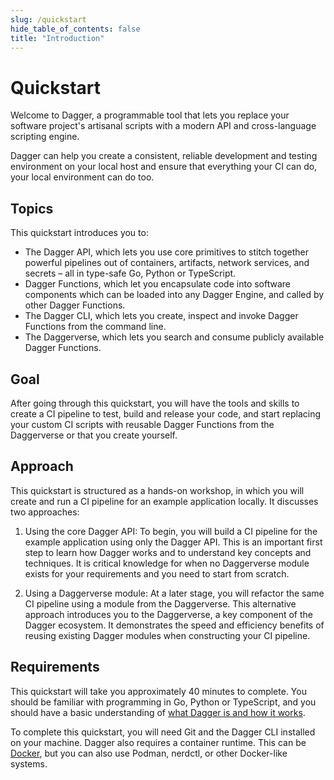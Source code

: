```yaml
---
slug: /quickstart
hide_table_of_contents: false
title: "Introduction"
---
```


# Quickstart

Welcome to Dagger, a programmable tool that lets you replace your software project's artisanal scripts with a modern API and cross-language scripting engine.

Dagger can help you create a consistent, reliable development and testing environment on your local host and ensure that everything your CI can do, your local environment can do too.

## Topics

This quickstart introduces you to:

- The Dagger API, which lets you use core primitives to stitch together powerful pipelines out of containers, artifacts, network services, and secrets – all in type-safe Go, Python or TypeScript.
- Dagger Functions, which let you encapsulate code into software components which can be loaded into any Dagger Engine, and called by other Dagger Functions.
- The Dagger CLI, which lets you create, inspect and invoke Dagger Functions from the command line.
- The Daggerverse, which lets you search and consume publicly available Dagger Functions.

## Goal

After going through this quickstart, you will have the tools and skills to create a CI pipeline to test, build and release your code, and start replacing your custom CI scripts with reusable Dagger Functions from the Daggerverse or that you create yourself.

## Approach

This quickstart is structured as a hands-on workshop, in which you will create and run a CI pipeline for an example application locally. It discusses two approaches:

1. Using the core Dagger API: To begin, you will build a CI pipeline for the example application using only the Dagger API. This is an important first step to learn how Dagger works and to understand key concepts and techniques. It is critical knowledge for when no Daggerverse module exists for your requirements and you need to start from scratch.

1. Using a Daggerverse module: At a later stage, you will refactor the same CI pipeline using a module from the Daggerverse. This alternative approach introduces you to the Daggerverse, a key component of the Dagger ecosystem. It demonstrates the speed and efficiency benefits of reusing existing Dagger modules when constructing your CI pipeline.

## Requirements

This quickstart will take you approximately 40 minutes to complete. You should be familiar with programming in Go, Python or TypeScript, and you should have a basic understanding of [what Dagger is and how it works](../index.mdx).

To complete this quickstart, you will need Git and the Dagger CLI installed on your machine. Dagger also requires a container runtime. This can be [Docker](https://docs.docker.com/engine/install/), but you can also use Podman, nerdctl, or other Docker-like systems.
